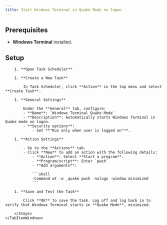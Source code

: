 ```yaml
---
title: Start Windows Terminal in Quake Mode on logon
---
```



## Prerequisites

- **Windows Terminal** installed.

## Setup

<TabsOS>
    <TabItemWindows>
        <Steps>

        1. **Open Task Scheduler**

        1. **Create a New Task**

            In Task Scheduler, click **Action** in the top menu and select **Create Task**.

        1. **General Settings**

            Under the **General** tab, configure:
            - **Name**: `Windows Terminal Quake Mode`
            - **Description**: Automatically starts Windows Terminal in Quake mode on logon.
            - **Security options**: 
                - Set **"Run only when user is logged on"**.

        1. **Action Settings**

            - Go to the **Actions** tab.
            - Click **New** to add an action with the following details:
                - **Action**: Select **Start a program**.
                - **Program/script**: Enter `pwsh`
                - **Add arguments**:

                ```shell
                -Command wt -w _quake pwsh -nologo -window minimized
                ```

        1. **Save and Test the Task**

            Click **OK** to save the task. Log off and log back in to verify that Windows Terminal starts in **Quake Mode**, minimized.

        </Steps>
    </TabItemWindows>
</TabsOS>
